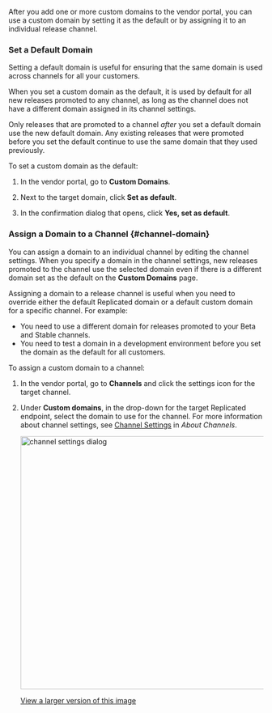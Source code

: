 After you add one or more custom domains to the vendor portal, you can use a custom domain by setting it as the default or by assigning it to an individual release channel.

### Set a Default Domain

Setting a default domain is useful for ensuring that the same domain is used across channels for all your customers.

When you set a custom domain as the default, it is used by default for all new releases promoted to any channel, as long as the channel does not have a different domain assigned in its channel settings.

Only releases that are promoted to a channel _after_ you set a default domain use the new default domain. Any existing releases that were promoted before you set the default continue to use the same domain that they used previously.

To set a custom domain as the default:

1. In the vendor portal, go to **Custom Domains**.

1. Next to the target domain, click **Set as default**.

1. In the confirmation dialog that opens, click **Yes, set as default**.

### Assign a Domain to a Channel {#channel-domain}

You can assign a domain to an individual channel by editing the channel settings. When you specify a domain in the channel settings, new releases promoted to the channel use the selected domain even if there is a different domain set as the default on the **Custom Domains** page.

Assigning a domain to a release channel is useful when you need to override either the default Replicated domain or a default custom domain for a specific channel. For example:
* You need to use a different domain for releases promoted to your Beta and Stable channels.
* You need to test a domain in a development environment before you set the domain as the default for all customers.

To assign a custom domain to a channel:

1. In the vendor portal, go to **Channels** and click the settings icon for the target channel.

1. Under **Custom domains**, in the drop-down for the target Replicated endpoint, select the domain to use for the channel. For more information about channel settings, see [Channel Settings](releases-about-channels#channel-settings) in _About Channels_.

   <img alt="channel settings dialog" src="/images/channel-settings.png" width="500px"/>

   [View a larger version of this image](/images/channel-settings.png)